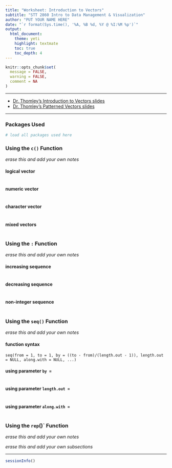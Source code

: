 ```yaml
---
title: "Worksheet: Introduction to Vectors"
subtitle: "STT 2860 Intro to Data Management & Visualization" 
author: "PUT YOUR NAME HERE"
date: "`r format(Sys.time(), '%A, %B %d, %Y @ %I:%M %p')`"
output: 
  html_document: 
    theme: yeti
    highlight: textmate
    toc: true
    toc_depth: 4 
---
```


```r
knitr::opts_chunk$set(
  message = FALSE,
  warning = FALSE,
  comment = NA
)
```

***

* [Dr. Thomley's Introduction to Vectors slides](https://stat-jet-asu.github.io/Slides/STT2860/IntroVectors.html)
* [Dr. Thomley's Patterned Vectors slides](https://stat-jet-asu.github.io/Slides/STT2860/PatternedVectors.html)

***

### Packages Used

```r
# load all packages used here

```


### Using the `c()` Function

*erase this and add your own notes*

#### logical vector

```r

```

#### numeric vector

```r

```

#### character vector

```r

```

#### mixed vectors

```r

```


### Using the `:` Function

*erase this and add your own notes*

#### increasing sequence

```r

```

#### decreasing sequence

```r

```

#### non-integer sequence

```r

```


### Using the `seq()` Function

*erase this and add your own notes*

#### function syntax

    seq(from = 1, to = 1, by = ((to - from)/(length.out - 1)), length.out = NULL, along.with = NULL, ...)

#### using parameter `by =`

```r

```

#### using parameter `length.out =`

```r

```

#### using parameter `along.with =`

```r

```


### Using the `rep`()` Function

*erase this and add your own notes*

*erase this and add your own subsections*


***
```r
sessionInfo()
```

